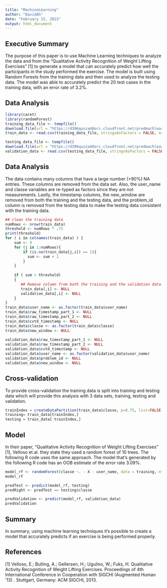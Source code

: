 ```yaml
---
title: "MachineLearning"
author: "DavidAh"
date: "February 15, 2015"
output: html_document
---
```

## Executive Summary
The purpose of this paper is to use Machine Learning techniques to analyze the data and from the "Qualitative Activity Recognition of Weight Lifting Exercises" [1] to generate a model that can accurately predict how well the participants in the study performed the exercise. The model is built using Random Forests from the training data and then used to analyze the testing data.  The model was able to accurately predict the 20 test cases in the training data,  with an error rate of 3.2%.  

## Data Analysis
```r
library(caret)
library(randomForest)
training_data_file <- tempfile()
download.file(url = "https://d396qusza40orc.cloudfront.net/predmachlearn/pml-training.csv", destfile = training_data_file, method = "curl")
train_data <- read.csv(training_data_file, stringsAsFactors = FALSE, na.strings = c("", "NA"))

testing_data_file <- tempfile()
download.file(url = "https://d396qusza40orc.cloudfront.net/predmachlearn/pml-testing.csv", destfile = testing_data_file, method = "curl")
validation_data <- read.csv(testing_data_file, stringsAsFactors = FALSE, na.strings = c("", "NA"))

```

## Data Analysis
The data contains many columns that have a large number (>90%) NA entries.  These columns are removed from the data set. Also, the user_name and classe variables are re-typed as factors since they are not measurements.  Lastly, the timestamp columns, the new_window are removed from both the training and the testing data, and the problem_id column is removed from the testing data to make the testing data consistent with the training data.

```r
## clean the training data
numRows <- nrow(train_data)
threshold <- numRows * .75
print(threshold)
for ( i in colnames(train_data) ) {
    sum <- 0
    for (j in 1:numRows){
        if (is.na(train_data[j,i]) == 1){
          sum <- sum + 1 
        }
    } 
    
    if ( sum > threshold)
    {
       ## Remove column from both the training and the validation data.
       train_data[,i] <- NULL
       validation_data[,i] <- NULL
    }
}
train_data$user_name <- as.factor(train_data$user_name)
train_data$raw_timestamp_part_1 <- NULL
train_data$raw_timestamp_part_2 <- NULL
train_data$cvtd_timestamp <- NULL
train_data$classe <- as.factor(train_data$classe)
train_data$new_window <- NULL 
          
validation_data$raw_timestamp_part_1 <- NULL
validation_data$raw_timestamp_part_2 <- NULL
validation_data$cvtd_timestamp <- NULL
validation_data$user_name <- as.factor(validation_data$user_name)
validation_data$problem_id <- NULL
validation_data$new_window <- NULL
```

## Cross-validation
To provide cross-validation the training data is split into training and testing data which will provide this analysis with 3 data sets, training, testing and validation.
```r
trainIndex = createDataPartition(train_data$classe, p=0.75, list=FALSE)
training= train_data[trainIndex,]
testing = train_data[-trainIndex,]
```

## Model
In their paper, "Qualitative Activity Recognition of Weight Lifting Exercises" [1], Velloso et.al.  they state they used a random forest of 10 trees.  The following R code uses the same approach. The model that's generated by the following R code has an OOB estimate of the error rate 3.09%.  
```r
model_rf <- randomForest(classe ~. - X - user_name, data = training, ntree = 10,importance = TRUE)
model_rf

predTest <- predict(model_rf, testing)
predRight <- predTest == testing$classe

predValidation <- predict(model_rf, validation_data)
predValidation
```

## Summary
In summary, using machine learning techniques it's possible to create a model that accurately predicts if an exercise is being performed properly.

## References
[1] Velloso, E.; Bulling, A.; Gellersen, H.; Ugulino, W.; Fuks, H. Qualitative Activity Recognition of Weight Lifting Exercises. Proceedings of 4th International Conference in Cooperation with SIGCHI (Augmented Human '13) . Stuttgart, Germany: ACM SIGCHI, 2013.


